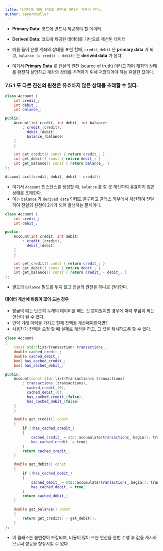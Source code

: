 ```yaml
---
title: 데이터에 대해 진실의 원천을 하나만 가져야 한다.
author: bayernmuller
---
```


* **Primary Data**: 코드에 반드시 제공해야 할 데이터
* **Derived Data**: 코드에 제공된 데이터를 기반으로 계산된 데이터

* 예를 들어 은행 계좌의 상태를 표현 할때, `credit`, `debit` 은 **primary data** 가 되고, `balance (= credit - debit)` 는 **derived data** 가 된다.

* 여기서 **Primary Data** 를 진실의 원천 (source of truth) 이라고 하며 계좌의 상태를 완전히 설명하고 계좌의 상태를 추적하기 위해 저장되어야 하는 유일한 값이다.

### 7.5.1 또 다른 진신의 원천은 유효하지 않은 상태를 초래할 수 있다.

```cpp incorrect
class Account {
    int credit_;
    int debit_;
    int balance_;

public:
    Account(int credit, int debit, int balance)
        : credit_(credit),
          debit_(debit),
          balance_(balance) 
    {
    }

    int get_credit() const { return credit_; }
    int get_debit() const { return debit_; }
    int get_balance() const { return balance_; }
};
```

```cpp incorrect
Account acct(credit, debit, debit - credit);
```

* 여기서 `Account` 인스턴스를 생성할 때, `balance` 를 잘 못 계산하여 유효하지 않은 상태를 초래한다.
* 이는 `balance` 가 `derived data` 인데도 불구하고 클래스 외부에서 계산하여 전달하여 진실의 원천이 2개가 되어 발생하는 문제이다.

```cpp correct
class Account {
    int credit_;
    int debit_;

public:
    Account(int credit, int debit)
        : credit_(credit),
          debit_(debit)
    {
    }

    int get_credit() const { return credit_; }
    int get_debit() const { return debit_; }
    int get_balance() const { return credit_ - debit_; }
};
```

* 별도의 `balance` 필드를 두지 않고 진실의 원천을 하나로 관리한다.

#### 데이터 계산에 비용이 많이 드는 경우

* 방금의 예는 단순히 두개의 데이터를 빼는 것 뿐이었지만 경우에 따라 부담이 되는 연산이 될 수 있다.
* 만약 거래 이력을 가지고 현재 잔액을 계산해야한다면?
* 사용자가 잔액을 요청 할 때 실제로 계산을 하고, 그 값을 캐시하도록 할 수 있다.

```cpp correct
class Account
{
    const std::list<Transaction> transactions_;
    double cached_credit_;
    double cached_debit_;
    bool has_cached_credit_;
    bool has_cached_debit_;

public:
    Account(const std::list<Transaction>& transactions)
        : transactions_(transactions),
          cached_credit_(0),
          cached_debit_(0),
          has_cached_credit_(false),
          has_cached_debit_(false)
    {
    }

    double get_credit() const
    {
        if (!has_cached_credit_)
        {
            cached_credit_ = std::accumulate(transactions_.begin(), transactions_.end(), 0, [](int sum, const Transaction& t) { return sum + t.get_credit(); });
            has_cached_credit_ = true;
        }
        return cached_credit_;
    }

    double get_debit() const
    {
        if (!has_cached_debit_)
        {
            cached_debit_ = std::accumulate(transactions_.begin(), transactions_.end(), 0, [](int sum, const Transaction& t) { return sum + t.get_debit(); });
            has_cached_debit_ = true;
        }
        return cached_debit_;
    }

    double get_balance() const
    {
        return get_credit() - get_debit();
    }
};
```

* 이 클래스는 불변성이 보장되며, 비용이 많이 드는 연산을 한번 수행 후 값을 캐시하므로써 성능을 향상시킬 수 있다.